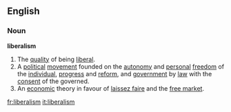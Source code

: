 ==English==
===Noun===
'''liberalism'''
# The [[quality]] of being [[liberal]].
# A [[political]] [[movement]] founded on the [[autonomy]] and [[personal]] [[freedom]] of the [[individual]], [[progress]] and [[reform]], and [[government]] by [[law]] with the [[consent]] of the governed.
# An [[economic]] theory in favour of [[laissez faire]] and the [[free market]].

[[fr:liberalism]]
[[it:liberalism]]